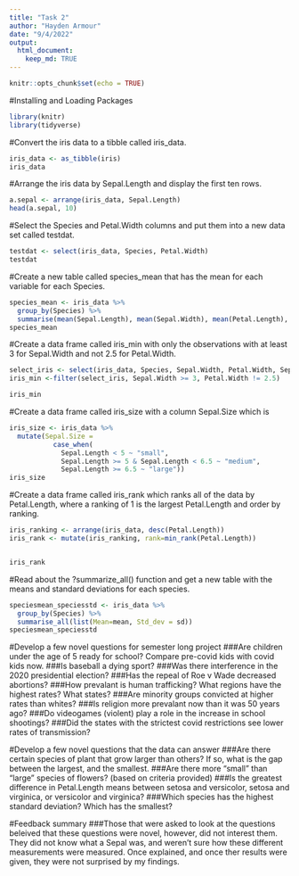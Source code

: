 ```yaml
---
title: "Task 2"
author: "Hayden Armour"
date: "9/4/2022"
output:
  html_document:
    keep_md: TRUE
---
```


```r
knitr::opts_chunk$set(echo = TRUE)
```

#Installing and Loading Packages 
```r
library(knitr)
library(tidyverse)
```

#Convert the iris data to a tibble called iris_data.
```r
iris_data <- as_tibble(iris)
iris_data
```

#Arrange the iris data by Sepal.Length and display the first ten rows.
```r
a.sepal <- arrange(iris_data, Sepal.Length) 
head(a.sepal, 10)
```


#Select the Species and Petal.Width columns and put them into a new data set called testdat.
```r
testdat <- select(iris_data, Species, Petal.Width)
testdat
```


#Create a new table called species_mean that has the mean for each variable for each Species.
```r
species_mean <- iris_data %>%
  group_by(Species) %>%
  summarise(mean(Sepal.Length), mean(Sepal.Width), mean(Petal.Length), mean(Petal.Width)) 
species_mean

```


#Create a data frame called iris_min with only the observations with at least 3 for Sepal.Width and not 2.5 for Petal.Width.
```r
select_iris <- select(iris_data, Species, Sepal.Width, Petal.Width, Sepal.Length, Petal.Length) 
iris_min <-filter(select_iris, Sepal.Width >= 3, Petal.Width != 2.5)

iris_min
```

#Create a data frame called iris_size with a column Sepal.Size which is
```r
iris_size <- iris_data %>%
  mutate(Sepal.Size =
           case_when(
             Sepal.Length < 5 ~ "small",
             Sepal.Length >= 5 & Sepal.Length < 6.5 ~ "medium",
             Sepal.Length >= 6.5 ~ "large"))
iris_size
```

#Create a data frame called iris_rank which ranks all of the data by Petal.Length, where a ranking of 1 is the largest Petal.Length and order by ranking.
```r
iris_ranking <- arrange(iris_data, desc(Petal.Length)) 
iris_rank <- mutate(iris_ranking, rank=min_rank(Petal.Length))


iris_rank
```

#Read about the ?summarize_all() function and get a new table with the means and standard deviations for each species.
```r
speciesmean_speciesstd <- iris_data %>%
  group_by(Species) %>%
  summarise_all(list(Mean=mean, Std_dev = sd)) 
speciesmean_speciesstd
```

#Develop a few novel questions for semester long project
###Are children under the age of 5 ready for school? Compare pre-covid kids with covid kids now. ###Is baseball a dying sport? 
###Was there interference in the 2020 presidential election? 
###Has the repeal of Roe v Wade decreased abortions? 
###How prevalant is human trafficking? What regions have the highest rates? What states? 
###Are minority groups convicted at higher rates than whites? 
###Is religion more prevalant now than it was 50 years ago? 
###Do videogames (violent) play a role in the increase in school shootings?
###Did the states with the strictest covid restrictions see lower rates of transmission? 





#Develop a few novel questions that the data can answer
###Are there certain species of plant that grow larger than others? If so, what is the gap between the largest, and the smallest. 
###Are there more "small" than "large" species of flowers? (based on criteria provided)
###Is the greatest difference in Petal.Length means between setosa and versicolor, setosa and virginica, or versicolor and virginica? 
###Which species has the highest standard deviation? Which has the smallest? 

#Feedback summary 
###Those that were asked to look at the questions beleived that these questions were novel, however, did not interest them. They did not know what a Sepal was, and weren't sure how these different measurements were measured. Once explained, and once ther results were given, they were not surprised by my findings. 






